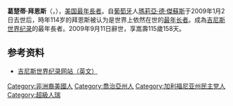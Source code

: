 {{Infobox Person
|name = 葛楚蒂·拜恩斯
|image = Gertude Baines turns 115.JPG
|image_size = 200px
|caption = 2009年4月6日慶祝115歳生日的葛楚蒂·拜恩斯
|birth_date = {{birth date|1894|4|6}}
|birth_place = {{USA}}[[喬治亞州|喬治亞州]][[蘭道夫縣_(喬治亞州)|蘭道夫縣]]
|death_date = {{death date and age|2009|9|11|1894|4|6}}
|death_place = {{USA}}[[加利福尼亞州|加利福尼亞州]][[洛杉磯|洛杉磯]][[杰斐遜公園|杰斐遜公園]]
|death_cause =
|resting_place =
|resting_place_coordinates = 
|residence = 
|known_for = 在世最年長者（2009年1月2日－2009年9月11日）
|education = 
|occupation = 
|spouse = 
}}

'''葛楚蒂·拜恩斯'''（{{lang-en|'''Gertrude Baines'''}}，{{bd|1894年|4月6日|2009年|9月11日|catIdx=Baines}}），[[美国|美国]][[最年長者|最年長者]]。自[[葡萄牙|葡萄牙]]人[[瑪莉亞·德·傑蘇斯|瑪莉亞·德·傑蘇斯]]于2009年1月2日去世后，時年114岁的拜恩斯被认为是世界上依然在世的[[最年长者|最年长者]]。成為[[吉尼斯世界纪录|吉尼斯世界纪录]]的最年長者。2009年9月11日辭世，享嵩壽115歲158天。

== 参考资料 ==
* [https://web.archive.org/web/20090116113604/http://guinnessworldrecords.com/news/2009/01/090102_worlds_oldest_woman_dies.aspx 吉尼斯世界纪录网站（英文）]

{{start box}}
{{S-ach|rec}}
{{s-before|[[瑪莉亞·德·傑蘇斯|瑪莉亞·德·傑蘇斯]]<br/>[[呂紫劍|呂紫劍]]（未經認證）}}
{{s-title|[[在世超級人瑞列表|全世界最长寿在世人物]]|2009年1月2日—2009年9月11日}}
{{s-after|[[知念蒲|知念蒲]]<br/>[[呂紫劍|呂紫劍]]（未經認證）}}
{{end box}}

{{最年長者}}

{{美国人物小作品}}

{{DEFAULTSORT:Baines, Gertrude}}
[[Category:非洲裔美國人|Category:非洲裔美國人]]
[[Category:喬治亞州人|Category:喬治亞州人]]
[[Category:加利福尼亚州民主党人|Category:加利福尼亚州民主党人]]
[[Category:超級人瑞|Category:超級人瑞]]